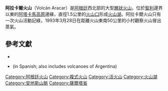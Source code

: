 {{Infobox mountain
| Name = 阿拉卡爾火山
| Photo = Aracar.jpg
| Caption = 阿拉卡爾火山的衛星圖片
| Elevation = 6,082米
| Location = [[阿根廷|阿根廷]]
| Range = [[安第斯山脈|安第斯山脈]]
| Coordinates = {{coord|24|17|14|S|67|47|34|W|type:mountain_region:AR}}
| Type = [[層狀火山|層狀火山]]
| Age = [[上新世|上新世]]
| Last eruption = 1993年
| pushpin_map = Argentina
| pushpin_map_caption = 阿拉卡爾火山
| latd=24 |latm=17 |lats=14 |latNS=S
| longd=67 |longm=47 |longs=34 |longEW=W
}}

'''阿拉卡爾火山'''（Volcán Aracar）是[[阿根廷|阿根廷]]西北部的大型[[層狀火山|層狀火山]]，位於[[智利|智利]]邊界以東的[[阿塔卡馬高原|阿塔卡馬高原]]邊緣，直徑1.5公里的[[火山口|火山口]]形成[[火山湖|火山湖]]。阿拉卡爾火山只有一次火山活動記綠，1993年3月28日在距離火山東南50公里的小村觀察火山冒出蒸氣。

== 參考文獻 ==
* {{cite gvp|vnum=1505-16-|title=Aracar}}
* {{cite book | last = González-Ferrán | first = Oscar | title = Volcanes de Chile | publisher = Santiago, Chile: Instituto Geográfico Militar | year = 1995 | isbn =956-202-054-1 | page=640 pp }} (in Spanish; also includes volcanoes of Argentina)

{{commonscat}}
{{coord|display=title}}
{{DEFAULTSORT:Aracar}}
[[Category:阿根廷火山|Category:阿根廷火山]]
[[Category:複式火山|Category:複式火山]]
[[Category:活火山|Category:活火山]]
[[Category:火山湖|Category:火山湖]]
[[Category:安地斯山脈|Category:安地斯山脈]]
[[Category:薩爾塔省|Category:薩爾塔省]]
{{argentina-geo-stub}}